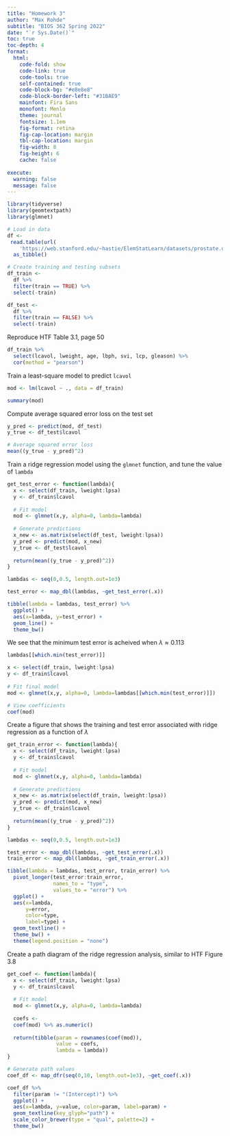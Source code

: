 ```yaml
---
title: "Homework 3"
author: "Max Rohde"
subtitle: "BIOS 362 Spring 2022"
date: "`r Sys.Date()`"
toc: true
toc-depth: 4
format:
  html:
    code-fold: show
    code-link: true
    code-tools: true
    self-contained: true
    code-block-bg: "#e8e8e8"
    code-block-border-left: "#31BAE9"
    mainfont: Fira Sans
    monofont: Menlo
    theme: journal
    fontsize: 1.1em
    fig-format: retina
    fig-cap-location: margin
    tbl-cap-location: margin
    fig-width: 8
    fig-height: 6
    cache: false
    
execute:
  warning: false
  message: false
---
```


```r
library(tidyverse)
library(geomtextpath)
library(glmnet)
```

```r
# Load in data
df <- 
 read.table(url(
    'https://web.stanford.edu/~hastie/ElemStatLearn/datasets/prostate.data')) %>%
  as_tibble()

# Create training and testing subsets
df_train <-
  df %>%
  filter(train == TRUE) %>%
  select(-train)

df_test <-
  df %>%
  filter(train == FALSE) %>%
  select(-train)
```

Reproduce HTF Table 3.1, page 50

```r
df_train %>%
  select(lcavol, lweight, age, lbph, svi, lcp, gleason) %>%
  cor(method = "pearson")
```

Train a least-square  model to predict `lcavol`

```r
mod <- lm(lcavol ~ ., data = df_train)

summary(mod)
```

Compute average squared error loss on the test set

```r
y_pred <- predict(mod, df_test)
y_true <- df_test$lcavol

# Average squared error loss
mean((y_true - y_pred)^2)
```

Train a ridge regression model using the `glmnet` function, and tune the value of `lambda`

```r
get_test_error <- function(lambda){
  x <- select(df_train, lweight:lpsa)
  y <- df_train$lcavol
  
  # Fit model
  mod <- glmnet(x,y, alpha=0, lambda=lambda)
  
  # Generate predictions
  x_new <- as.matrix(select(df_test, lweight:lpsa))
  y_pred <- predict(mod, x_new)
  y_true <- df_test$lcavol
  
  return(mean((y_true - y_pred)^2))
}
```

```r
lambdas <- seq(0,0.5, length.out=1e3)

test_error <- map_dbl(lambdas, ~get_test_error(.x))
```

```r
tibble(lambda = lambdas, test_error) %>%
  ggplot() +
  aes(x=lambda, y=test_error) +
  geom_line() +
  theme_bw()
```

We see that the minimum test error is acheived when $\lambda \approx 0.113$

```r
lambdas[[which.min(test_error)]]
```

```r
x <- select(df_train, lweight:lpsa)
y <- df_train$lcavol
  
# Fit final model
mod <- glmnet(x,y, alpha=0, lambda=lambdas[[which.min(test_error)]])
```

```r
# View coefficients
coef(mod)
```


Create a figure that shows the training and test error associated with ridge regression as a function of $\lambda$

```r
get_train_error <- function(lambda){
  x <- select(df_train, lweight:lpsa)
  y <- df_train$lcavol
  
  # Fit model
  mod <- glmnet(x,y, alpha=0, lambda=lambda)
  
  # Generate predictions
  x_new <- as.matrix(select(df_train, lweight:lpsa))
  y_pred <- predict(mod, x_new)
  y_true <- df_train$lcavol
  
  return(mean((y_true - y_pred)^2))
}
```

```r
lambdas <- seq(0,0.5, length.out=1e3)

test_error <- map_dbl(lambdas, ~get_test_error(.x))
train_error <- map_dbl(lambdas, ~get_train_error(.x))
```

```r
tibble(lambda = lambdas, test_error, train_error) %>%
  pivot_longer(test_error:train_error,
               names_to = "type",
               values_to = "error") %>%
  ggplot() +
  aes(x=lambda,
      y=error,
      color=type,
      label=type) +
  geom_textline() +
  theme_bw() +
  theme(legend.position = "none")
```

Create a path diagram of the ridge regression analysis, similar to HTF Figure 3.8

```r
get_coef <- function(lambda){
  x <- select(df_train, lweight:lpsa)
  y <- df_train$lcavol
  
  # Fit model
  mod <- glmnet(x,y, alpha=0, lambda=lambda)
  
  coefs <- 
  coef(mod) %>% as.numeric()
  
  return(tibble(param = rownames(coef(mod)),
                value = coefs,
                lambda = lambda))
}

# Generate path values
coef_df <- map_dfr(seq(0,10, length.out=1e3), ~get_coef(.x))
```

```r
coef_df %>%
  filter(param != "(Intercept)") %>%
  ggplot() +
  aes(x=lambda, y=value, color=param, label=param) +
  geom_textline(key_glyph="path") +
  scale_color_brewer(type = "qual", palette=2) +
  theme_bw()
```


